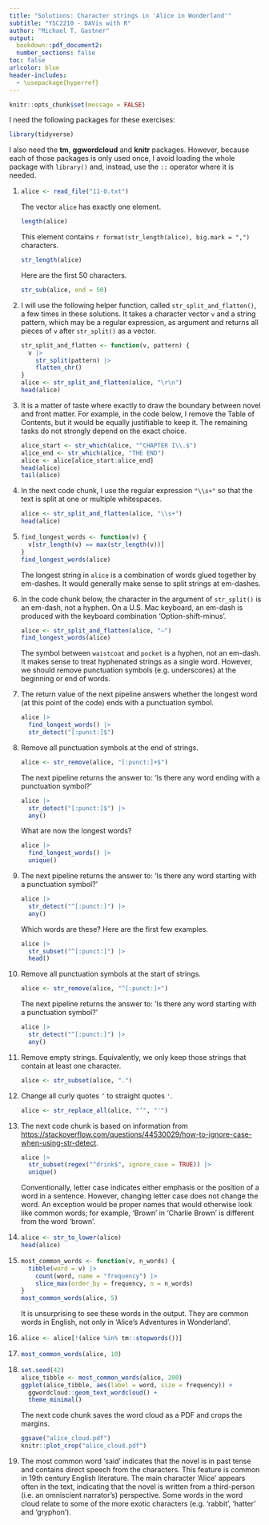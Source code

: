 ```yaml
---
title: "Solutions: Character strings in 'Alice in Wonderland'"
subtitle: "YSC2210 - DAVis with R"
author: "Michael T. Gastner"
output:
  bookdown::pdf_document2:
  number_sections: false
toc: false
urlcolor: blue
header-includes: 
  - \usepackage{hyperref}
---
```


```r
knitr::opts_chunk$set(message = FALSE)
```

I need the following packages for these exercises:

```r
library(tidyverse)
```

I also need the **tm**, **ggwordcloud** and **knitr** packages.
However, because each of those packages is only used once, I avoid loading the
whole package with `library()` and, instead, use the `::` operator where it is
needed.

(1) 

    ```r
    alice <- read_file("11-0.txt")
    ```
    
    The vector `alice` has exactly one element.
    
    ```r
    length(alice)
    ```
    
    This element contains `r format(str_length(alice), big.mark = ",")` characters.
    
    ```r
    str_length(alice)
    ```
    
    Here are the first 50 characters.
    
    ```r
    str_sub(alice, end = 50)
    ```

(2) I will use the following helper function, called
    `str_split_and_flatten()`, a few times in these solutions.
    It takes a character vector `v` and a string pattern, which may be a
    regular expression, as argument and returns all pieces of `v` after
    `str_split()` as a vector.
    
    ```r
    str_split_and_flatten <- function(v, pattern) {
      v |>
        str_split(pattern) |>
        flatten_chr()
    }
    alice <- str_split_and_flatten(alice, "\r\n")
    head(alice)
    ```

(3) It is a matter of taste where exactly to draw the boundary between novel
    and front matter.
    For example, in the code below, I remove the Table of Contents, but it
    would be equally justifiable to keep it.
    The remaining tasks do not strongly depend on the exact choice.

    ```r
    alice_start <- str_which(alice, "^CHAPTER I\\.$")
    alice_end <- str_which(alice, "THE END")
    alice <- alice[alice_start:alice_end]
    head(alice)
    tail(alice)
    ```

(4) In the next code chunk, I use the regular expression `"\\s+"` so that the
    text is split at one or multiple whitespaces.

    ```r
    alice <- str_split_and_flatten(alice, "\\s+")
    head(alice)
    ```

(5)

    ```r
    find_longest_words <- function(v) {
      v[str_length(v) == max(str_length(v))]
    }
    find_longest_words(alice)
    ```

    The longest string in `alice` is a combination of words glued together by
    em-dashes.
    It would generally make sense to split strings at em-dashes.
(6) In the code chunk below, the character in the argument of `str_split()` is
    an em-dash, not a hyphen.
    On a U.S.\ Mac keyboard, an em-dash is produced with the keyboard
    combination 'Option-shift-minus'.

    ```r
    alice <- str_split_and_flatten(alice, "—")
    find_longest_words(alice)
    ```

    The symbol between `waistcoat` and `pocket` is a hyphen, not an em-dash.
    It makes sense to treat hyphenated strings as a single word.
    However, we should remove punctuation symbols (e.g.\ underscores) at
    the beginning or end of words.
(7) The return value of the next pipeline answers whether the longest word
    (at this point of the code) ends with a punctuation symbol.

    ```r
    alice |>
      find_longest_words() |>
      str_detect("[:punct:]$")
    ```

(8) Remove all punctuation symbols at the end of strings.

    ```r
    alice <- str_remove(alice, "[:punct:]+$")
    ```

    The next pipeline returns the answer to: 'Is there any word ending with
    a punctuation symbol?'

    ```r
    alice |>
      str_detect("[:punct:]$") |>
      any()
    ```

    What are now the longest words?

    ```r
    alice |>
      find_longest_words() |>
      unique()
    ```

(9) The next pipeline returns the answer to: 'Is there any word starting with
    a punctuation symbol?'

    ```r
    alice |>
      str_detect("^[:punct:]") |>
      any()
    ```

    Which words are these? Here are the first few examples.

    ```r
    alice |>
      str_subset("^[:punct:]") |>
      head()
    ```

(10)
    Remove all punctuation symbols at the start of strings.

    ```r
    alice <- str_remove(alice, "^[:punct:]+")
    ```

    The next pipeline returns the answer to: 'Is there any word starting with
    a punctuation symbol?'

    ```r
    alice |>
      str_detect("^[:punct:]") |>
      any()
    ```

(11)
    Remove empty strings.
    Equivalently, we only keep those strings that contain at least one
    character.

    ```r
    alice <- str_subset(alice, ".")
    ```

(12)
    Change all curly quotes `’` to straight quotes `'`.

    ```r
    alice <- str_replace_all(alice, "’", "'")
    ```

(13) The next code chunk is based on information from
     <https://stackoverflow.com/questions/44530029/how-to-ignore-case-when-using-str-detect>.

     ```r
     alice |>
       str_subset(regex("^drink$", ignore_case = TRUE)) |>
       unique()
     ```

     Conventionally, letter case indicates either emphasis or the position of
     a word in a sentence.
     However, changing letter case does not change the word.
     An exception would be proper names that would otherwise look like common
     words; for example, 'Brown' in 'Charlie Brown' is different from the word
     'brown'.
(14)

    ```r
    alice <- str_to_lower(alice)
    head(alice)
    ```

(15)

    ```r
    most_common_words <- function(v, n_words) {
      tibble(word = v) |>
        count(word, name = "frequency") |>
        slice_max(order_by = frequency, n = n_words)
    }
    most_common_words(alice, 5)
    ```

    It is unsurprising to see these words in the output.
    They are common words in English, not only in 'Alice's Adventures in
    Wonderland'.
(16)

    ```r
    alice <- alice[!(alice %in% tm::stopwords())]
    ```

(17)

    ```r
    most_common_words(alice, 10)
    ```

(18)

    ```r
    set.seed(42)
    alice_tibble <- most_common_words(alice, 200)
    ggplot(alice_tibble, aes(label = word, size = frequency)) +
      ggwordcloud::geom_text_wordcloud() +
      theme_minimal()
    ```

    The next code chunk saves the word cloud as a PDF and crops the margins.

    ```r
    ggsave("alice_cloud.pdf")
    knitr::plot_crop("alice_cloud.pdf")
    ```
    
(19)
    The most common word 'said' indicates that the novel is in past tense and
    contains direct speech from the characters.
    This feature is common in 19th century English literature.
    The main character 'Alice' appears often in the text, indicating that the
    novel is written from a third-person (i.e.\ an omniscient narrator's)
    perspective.
    Some words in the word cloud relate to some of the more exotic characters
    (e.g.\ 'rabbit', 'hatter' and 'gryphon').
